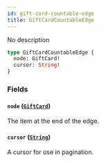 ```yaml
---
id: gift-card-countable-edge
title: GiftCardCountableEdge
---
```



No description

```graphql
type GiftCardCountableEdge {
  node: GiftCard!
  cursor: String!
}
```


### Fields

#### `node` ([`GiftCard`](../../../developer/api-reference/objects/gift-card))

The item at the end of the edge.


#### `cursor` ([`String`](../../../developer/api-reference/scalars/string))

A cursor for use in pagination.




